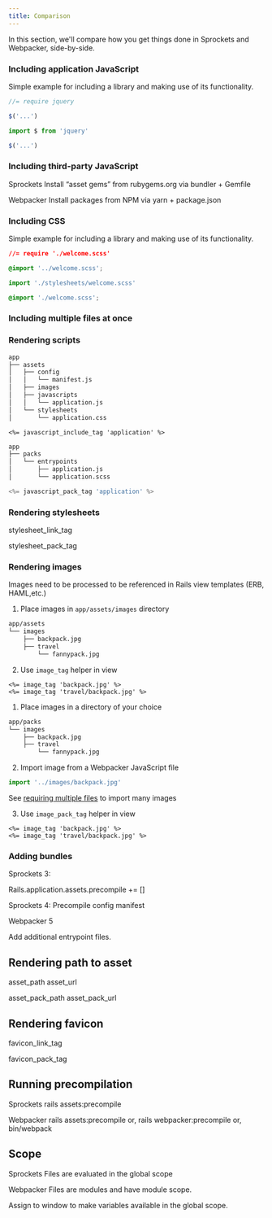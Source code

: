 ```yaml
---
title: Comparison
---
```


In this section, we'll compare how you get things done in Sprockets and Webpacker, side-by-side.

### Including application JavaScript

Simple example for including a library and making use of its functionality.


<SprocketsVsWebpackerTabs>

<TabItem value="sprockets">

```js
//= require jquery

$('...')
```

</TabItem>
<TabItem value="webpacker">

```js
import $ from 'jquery'

$('...')
```

</TabItem>
</SprocketsVsWebpackerTabs>

### Including third-party JavaScript

Sprockets
Install “asset gems” from rubygems.org via bundler + Gemfile

Webpacker
Install packages from NPM via yarn + package.json

### Including CSS

Simple example for including a library and making use of its functionality.

<SprocketsVsWebpackerTabs>

<TabItem value="sprockets">

```css
//= require './welcome.scss'
```

```css
@import '../welcome.scss';
```

</TabItem>
<TabItem value="webpacker">

```js
import './stylesheets/welcome.scss'
```

```css
@import './welcome.scss';
```

</TabItem>
</SprocketsVsWebpackerTabs>

### Including multiple files at once

<SprocketsVsWebpackerTabs>
  <TabItem value="sprockets"></TabItem>
  <TabItem value="webpacker"></TabItem>
</SprocketsVsWebpackerTabs>

### Rendering scripts

<SprocketsVsWebpackerTabs>

<TabItem value="sprockets">

```bash
app
├── assets
│   ├── config
│   │   └── manifest.js
│   ├── images
│   ├── javascripts
│   │   └── application.js
│   └── stylesheets
│       └── application.css
```

```erb
<%= javascript_include_tag 'application' %>
```

</TabItem>

<TabItem value="webpacker">

```bash
app
├── packs
│   └── entrypoints
│       ├── application.js
│       └── application.scss
```

```js
<%= javascript_pack_tag 'application' %>
```

</TabItem>

</SprocketsVsWebpackerTabs>

### Rendering stylesheets

stylesheet_link_tag

stylesheet_pack_tag

### Rendering images

Images need to be processed to be referenced in Rails view templates (ERB, HAML,etc.)

<SprocketsVsWebpackerTabs>

<TabItem value="sprockets">

1.  Place images in `app/assets/images` directory

```sh
app/assets
└── images
    ├── backpack.jpg
    ├── travel
        └── fannypack.jpg
```

2.  Use `image_tag` helper in view

```erb
<%= image_tag 'backpack.jpg' %>
<%= image_tag 'travel/backpack.jpg' %>
```

</TabItem>
<TabItem value="webpacker">

1.  Place images in a directory of your choice

```sh
app/packs
└── images
    ├── backpack.jpg
    ├── travel
        └── fannypack.jpg
```

2. Import image from a Webpacker JavaScript file

```js
import '../images/backpack.jpg'
```

See [requiring multiple files](/) to import many images

3.  Use `image_pack_tag` helper in view

```erb
<%= image_tag 'backpack.jpg' %>
<%= image_tag 'travel/backpack.jpg' %>
```

</TabItem>

</SprocketsVsWebpackerTabs>

### Adding bundles

Sprockets 3:

Rails.application.assets.precompile += []

Sprockets 4:
Precompile config
manifest

Webpacker 5

Add additional entrypoint files.

## Rendering path to asset

asset_path
asset_url

asset_pack_path
asset_pack_url

## Rendering favicon

favicon_link_tag

favicon_pack_tag

## Running precompilation

Sprockets
rails assets:precompile

Webpacker
rails assets:precompile
or, rails webpacker:precompile
or, bin/webpack

## Scope

Sprockets
Files are evaluated in the global scope

Webpacker
Files are modules and have module scope.

Assign to window to make variables available in the global scope.
